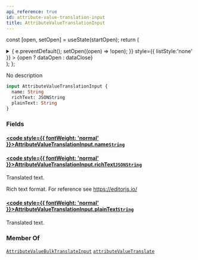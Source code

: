```yaml
---
api_reference: true
id: attribute-value-translation-input
title: AttributeValueTranslationInput
---
```






const [open, setOpen] = useState(startOpen);
return (
<details {...(open ? { open: true } : {})} className="details" style={{ border:'none', boxShadow:'none', background:'var(--ifm-background-color)' }}>
<summary
onClick={(e) => {
e.preventDefault();
setOpen((open) => !open);
}}
style={{ listStyle:'none' }} >
{open ? dataOpen : dataClose}
</summary>
{open && children}
</details>
);
};

No description

```graphql
input AttributeValueTranslationInput {
  name: String
  richText: JSONString
  plainText: String
}
```

### Fields

#### [<code style={{ fontWeight: 'normal' }}>AttributeValueTranslationInput.<b>name</b></code>](#)<Bullet />[`String`](../../../api-reference/miscellaneous/scalars/string.mdx) <Badge class="badge badge--secondary" text="scalar"/> <Badge class="badge badge--secondary" text="miscellaneous"/>

#### [<code style={{ fontWeight: 'normal' }}>AttributeValueTranslationInput.<b>richText</b></code>](#)<Bullet />[`JSONString`](../../../api-reference/miscellaneous/scalars/jsonstring.mdx) <Badge class="badge badge--secondary" text="scalar"/> <Badge class="badge badge--secondary" text="miscellaneous"/>

Translated text.

Rich text format. For reference see https://editorjs.io/

#### [<code style={{ fontWeight: 'normal' }}>AttributeValueTranslationInput.<b>plainText</b></code>](#)<Bullet />[`String`](../../../api-reference/miscellaneous/scalars/string.mdx) <Badge class="badge badge--secondary" text="scalar"/> <Badge class="badge badge--secondary" text="miscellaneous"/>

Translated text.

### Member Of

[`AttributeValueBulkTranslateInput`](../../../api-reference/attributes/inputs/attribute-value-bulk-translate-input.mdx) <Badge class="badge badge--secondary" text="input"/><Bullet />[`attributeValueTranslate`](../../../api-reference/attributes/mutations/attribute-value-translate.mdx) <Badge class="badge badge--secondary" text="mutation"/>
